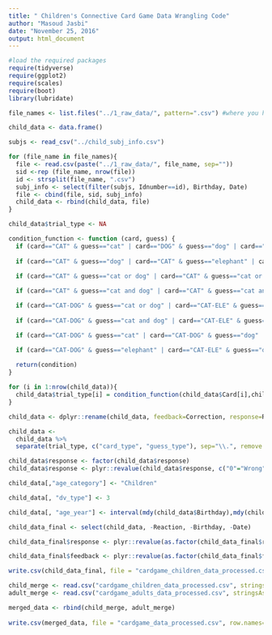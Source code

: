 ```yaml
---
title: " Children's Connective Card Game Data Wrangling Code"
author: "Masoud Jasbi"
date: "November 25, 2016"
output: html_document
---
```


```r
#load the required packages
require(tidyverse)
require(ggplot2)
require(scales)
require(boot)
library(lubridate)
```

```r
file_names <- list.files("../1_raw_data/", pattern=".csv") #where you have your files

child_data <- data.frame()

subjs <- read_csv("../child_subj_info.csv")

for (file_name in file_names){
  file <- read.csv(paste("../1_raw_data/", file_name, sep=""))
  sid <-rep (file_name, nrow(file))
  id <- strsplit(file_name, ".csv")
  subj_info <- select(filter(subjs, Idnumber==id), Birthday, Date)
  file <- cbind(file, sid, subj_info)
  child_data <- rbind(child_data, file)
}
```

```r
child_data$trial_type <- NA

condition_function <- function (card, guess) {
  if (card=="CAT" & guess=="cat" | card=="DOG" & guess=="dog" | card=="ELE" & guess=="elephant") {condition = "X.X"}
  
  if (card=="CAT" & guess=="dog" | card=="CAT" & guess=="elephant" | card=="ELE" & guess=="cat" | card=="ELE" & guess=="dog" | card=="DOG" & guess=="cat" | card=="DOG" & guess=="elephant") {condition = "X.Z"}

  if (card=="CAT" & guess=="cat or dog" | card=="CAT" & guess=="cat or elephant" | card=="ELE" & guess=="cat or elephant" | card=="ELE" & guess=="dog or elephant" | card=="DOG" & guess=="dog or elephant" | card=="DOG" & guess=="cat or dog") {condition = "X.XorY"}
  
  if (card=="CAT" & guess=="cat and dog" | card=="CAT" & guess=="cat and elephant" | card=="ELE" & guess=="cat and elephant" | card=="ELE" & guess=="dog and elephant" | card=="DOG" & guess=="dog and elephant" | card=="DOG" & guess=="cat and dog") {condition = "X.XandY"}

  if (card=="CAT-DOG" & guess=="cat or dog" | card=="CAT-ELE" & guess=="cat or elephant" | card=="DOG-ELE" & guess=="dog or elephant") {condition = "XY.XorY"}
  
  if (card=="CAT-DOG" & guess=="cat and dog" | card=="CAT-ELE" & guess=="cat and elephant" | card=="DOG-ELE" & guess=="dog and elephant") {condition = "XY.XandY"}

  if (card=="CAT-DOG" & guess=="cat" | card=="CAT-DOG" & guess=="dog" | card=="CAT-ELE" & guess=="cat" | card=="CAT-ELE" & guess=="elephant" | card=="DOG-ELE" & guess=="dog" | card=="DOG-ELE" & guess=="elephant") {condition = "XY.X"}

  if (card=="CAT-DOG" & guess=="elephant" | card=="CAT-ELE" & guess=="dog" | card=="DOG-ELE" & guess=="cat") {condition = "XY.Z"}
  
  return(condition)
}
```

```r
for (i in 1:nrow(child_data)){
  child_data$trial_type[i] = condition_function(child_data$Card[i],child_data$Guess[i])
}

child_data <- dplyr::rename(child_data, feedback=Correction, response=Reward, card = Card, guess = Guess)

child_data <-
  child_data %>%
  separate(trial_type, c("card_type", "guess_type"), sep="\\.", remove = FALSE)

child_data$response <- factor(child_data$response)
child_data$response <- plyr::revalue(child_data$response, c("0"="Wrong", "1"="Kinda Right", "2"="Right"))

child_data[,"age_category"] <- "Children"

child_data[, "dv_type"] <- 3

child_data[, "age_year"] <- interval(mdy(child_data$Birthday),mdy(child_data$Date)) / dyears(1)

child_data_final <- select(child_data, -Reaction, -Birthday, -Date)

child_data_final$response <- plyr::revalue(as.factor(child_data_final$response), c("0"="Wrong", "1"="Kinda Right", "2"="Right"))

child_data_final$feedback <- plyr::revalue(as.factor(child_data_final$feedback), c("0"="None", "1"="Judgement", "2"="Description", "3"="Correction"))

write.csv(child_data_final, file = "cardgame_children_data_processed.csv", row.names=FALSE)

child_merge <- read.csv("cardgame_children_data_processed.csv", stringsAsFactors=FALSE)
adult_merge <- read.csv("cardgame_adults_data_processed.csv", stringsAsFactors=FALSE)

merged_data <- rbind(child_merge, adult_merge)
     
write.csv(merged_data, file = "cardgame_data_processed.csv", row.names=FALSE)
```
